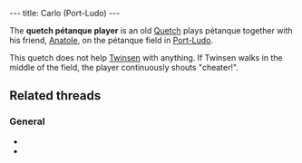 ---
title: Carlo (Port-Ludo)
---

{{twinsunica import}}{{Infobox Character
 |image=Carlo (Port-Ludo).png
 |race=Quetch
 |gender=Male
 |size=average
 |age=Adult
 |magical=no
 |lba1=
 |lba2=yes
 |alignment=neutral
 |occupation=
 |requires=
 |amount=
 |fam1=
 |fam2=
 |planet=
 |island=
 |building=
}}

The '''quetch pétanque player''' is an old [[Quetch]] plays pétanque together with his friend, [[Anatole]], on the pétanque field in [[Port-Ludo]].

This quetch does not help [[Twinsen]] with anything. If Twinsen walks in the middle of the field, the player continuously shouts "cheater!".

==Related threads==
===General===
* {{thread|id=11096|title=The Desert Island Bowlers}}
* {{thread|id=845|title=Who and Where}}

<!-- remove these category links when they're all automated by categorizers...
[[Category:Quetches]]
[[Category:Male characters]]
[[Category:Average characters]]
[[Category:Adult characters]]
[[Category:Desert Island inhabitants]] -->